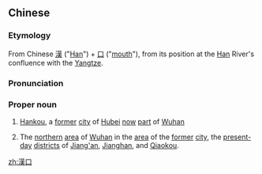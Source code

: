 {{also|汉口}}
==Chinese==
{{zh-forms|s=汉口}}
{{wikipedia|Hankou}}

===Etymology===
From Chinese [[漢]] ("[[Han]]") + [[口]] ("[[mouth]]"), from its position at the [[Han]] River's confluence with the [[Yangtze]].

===Pronunciation===
{{zh-pron
|m=Hànkǒu
|cat=pn
}}

===Proper noun===
{{zh-proper noun}}

# {{lb|zh|geography|historical}} [[Hankou]], a [[former]] [[city]] of [[Hubei]] [[now]] [[part]] of [[Wuhan]]
# {{lb|zh|geography|informal}} The [[northern]] [[area]] of [[Wuhan]] in the [[area]] of the [[former]] [[city]], the [[present-day]] [[district]]s of [[Jiang'an]], [[Jianghan]], and [[Qiaokou]].

[[zh:漢口]]